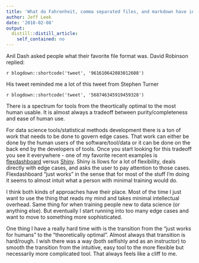 ```yaml
---
title: 'What do Fahrenheit, comma separated files, and markdown have in common? '
author: Jeff Leek
date: '2018-02-08'
output:
  distill::distill_article:
    self_contained: no
---
```



Anil Dash asked people what their favorite file format was. David Robinson replied: 

`r blogdown::shortcode('tweet', '961610642083012608')`

His tweet reminded me a lot of this tweet from Stephen Turner

`r blogdown::shortcode('tweet', '568746345919459328')`

There is a spectrum for tools from the theortically optimal to the most human usable. It is almost always a tradeoff between purity/completeness and ease of human use. 

For data science tools/statistical methods development there is a ton of work that needs to be done to govern edge cases. That work can either be done by the human users of the software/tool/data or it can be done on the back end by the developers of tools. Once you start looking for this tradeoff you see it everywhere - one of my favorite recent examples is [flexdashboard](https://rmarkdown.rstudio.com/flexdashboard/) versus [Shiny](https://shiny.rstudio.com/). Shiny is llows for a lot of flexibility, deals directly with edge cases, and asks the user to pay attention to those cases. Flexdashboard "just works" in the sense that for most of the stuff I'm doing it seems to almost intuit what a person with minimal training would do. 

I think both kinds of approaches have their place. Most of the time I just want to use the thing that reads my mind and takes minimal intellectual overhead. Same thing for when training people new to data science (or anything else). But eventually I start running into too many edge cases and want to move to something more sophisticated. 

One thing I have a really hard time with is the transition from the "just works for humans" to the "theoretically optimal". Almost always that transition is hard/rough. I wish there was a way (both selfishly and as an instructor) to smooth the transition from the intuitive, easy tool to the more flexible but necessarily more complicated tool. That always feels like a cliff to me. 
